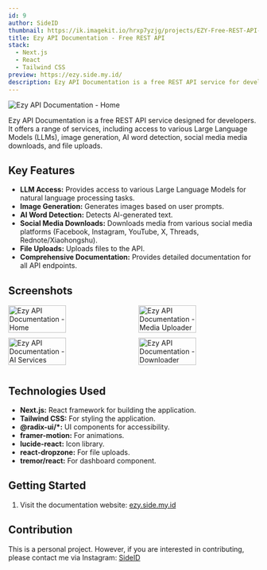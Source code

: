 ```yaml
---
id: 9
author: SideID
thumbnail: https://ik.imagekit.io/hrxp7yzjg/projects/EZY-Free-REST-API-by-SideID-home.png?updatedAt=1742465913437
title: Ezy API Documentation - Free REST API
stack:
  - Next.js
  - React
  - Tailwind CSS
preview: https://ezy.side.my.id/
description: Ezy API Documentation is a free REST API service for developers. It provides various services, including access to LLMs, image generation, AI word detection, social media media downloads, and file uploads.
---
```


<img
  src="https://ik.imagekit.io/hrxp7yzjg/projects/EZY-Free-REST-API-by-SideID-home.png?updatedAt=1742465913437"
  alt="Ezy API Documentation - Home"
  fetchPriority="high"
/>

Ezy API Documentation is a free REST API service designed for developers. It offers a range of services, including access to various Large Language Models (LLMs), image generation, AI word detection, social media media downloads, and file uploads.

## Key Features

* **LLM Access:** Provides access to various Large Language Models for natural language processing tasks.
* **Image Generation:** Generates images based on user prompts.
* **AI Word Detection:** Detects AI-generated text.
* **Social Media Downloads:** Downloads media from various social media platforms (Facebook, Instagram, YouTube, X, Threads, Rednote/Xiaohongshu).
* **File Uploads:** Uploads files to the API.
* **Comprehensive Documentation:** Provides detailed documentation for all API endpoints.

## Screenshots

<div style="display: flex; flex-wrap: wrap; justify-content: space-between;">
    <img
      src="https://ik.imagekit.io/hrxp7yzjg/projects/EZY-Free-REST-API-by-SideID-home.png?updatedAt=1742465913437"
      alt="Ezy API Documentation - Home"
      style="width: 48%; margin-bottom: 10px;"
    />
    <img
      src="https://ik.imagekit.io/hrxp7yzjg/projects/EZY-Free-REST-API-by-SideID-media-uploader.png?updatedAt=1742465913452"
      alt="Ezy API Documentation - Media Uploader"
      style="width: 48%; margin-bottom: 10px;"
    />
    <img
      src="https://ik.imagekit.io/hrxp7yzjg/projects/EZY-Free-REST-API-by-SideID-aiserviece.png?updatedAt=1742465913289"
      alt="Ezy API Documentation - AI Services"
      style="width: 48%; margin-bottom: 10px;"
    />
    <img
      src="https://ik.imagekit.io/hrxp7yzjg/projects/EZY-Free-REST-API-by-SideID-downloader.png?updatedAt=1742465913236"
      alt="Ezy API Documentation - Downloader"
      style="width: 48%; margin-bottom: 10px;"
    />
</div>

## Technologies Used

* **Next.js:** React framework for building the application.
* **Tailwind CSS:** For styling the application.
* **@radix-ui/\*:** UI components for accessibility.
* **framer-motion:** For animations.
* **lucide-react:** Icon library.
* **react-dropzone:** For file uploads.
* **tremor/react:** For dashboard component.

## Getting Started

1.  Visit the documentation website: [ezy.side.my.id](https://ezy.side.my.id/)

## Contribution

This is a personal project. However, if you are interested in contributing, please contact me via Instagram: [SideID](https://www.instagram.com/side__id/)